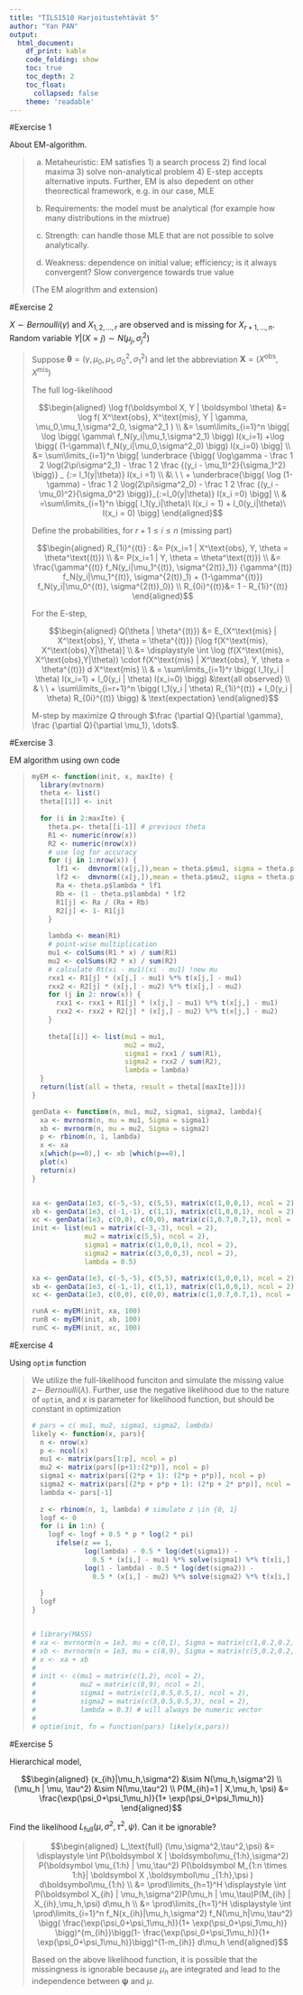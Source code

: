 ```yaml
---
title: "TILS1510 Harjoitustehtävät 5"
author: "Yan PAN"
output:
  html_document:
    df_print: kable
    code_folding: show
    toc: true
    toc_depth: 2
    toc_float:
      collapsed: false
    theme: 'readable'
---
```


#Exercise 1

About EM-algorithm.

<blockquote>

a) Metaheuristic: EM satisfies 1) a search process 2) find local maxima 3) solve non-analytical problem 4) E-step accepts alternative inputs. Further, EM is also depedent on other theorectical framework, e.g. in our case, MLE

b) Requirements: the model must be analytical (for example how many distributions in the mixtrue)

c) Strength: can handle those MLE that are not possible to solve analytically.

d) Weakness: dependence on initial value; efficiency; is it always convergent? Slow convergence towards true value

(The EM alogrithm and extension)
</blockquote>

#Exercise 2

$X\sim Bernoulli(\gamma)$ and $X_{1,2,\dots,r}$ are observed and is missing for $X_{r+1, \dots, n}$. Random variable $Y|(X=j) \sim N(\mu_j,\sigma^2_j)$

<blockquote>
Suppose $\boldsymbol\theta = (\gamma, \mu_0,\mu_1,\sigma^2_0, \sigma^2_1)$ and let the abbreviation $\boldsymbol X = (X^\text{obs}, X^\text{mis})$

The full log-likelihood

$$\begin{aligned} \log f(\boldsymbol X, Y | \boldsymbol \theta)
&= \log f(  X^\text{obs}, X^\text{mis}, Y | \gamma, \mu_0,\mu_1,\sigma^2_0, \sigma^2_1 )
\\ &= \sum\limits_{i=1}^n \bigg[ 
\log \bigg( \gamma\ f_N(y_i|\mu_1,\sigma^2_1) \bigg) I(x_i=1)
+\log \bigg( (1-\gamma)\ f_N(y_i|\mu_0,\sigma^2_0) \bigg) I(x_i=0)
\bigg]
\\ &= \sum\limits_{i=1}^n \bigg[ \underbrace 
{\bigg( \log\gamma  - \frac 1 2 \log(2\pi\sigma^2_1) - \frac 1 2 \frac {(y_i - \mu_1)^2}{\sigma_1^2} \bigg)} _ {:= l_1(y|\theta)} I(x_i =1)
 \\ &\ \ \ + \underbrace{\bigg( \log (1-\gamma)  - \frac 1 2 \log(2\pi\sigma^2_0) - \frac 1 2 \frac {(y_i - \mu_0)^2}{\sigma_0^2} \bigg)}_{:=l_0(y|\theta)} I(x_i =0)
\bigg]
\\ & =\sum\limits_{i=1}^n \bigg[  l_1(y_i|\theta)\ I(x_i = 1) + l_0(y_i|\theta)\ I(x_i = 0)  \bigg]
\end{aligned}$$

Define the probabilities, for $r + 1\leq i \leq n$ (missing part)

$$\begin{aligned} 
R_{1i}^{(t)}
: &= P(x_i=1 | X^\text{obs}, Y, \theta = \theta^\text{(t)})  
\\ &= P(x_i=1 | Y, \theta = \theta^\text{(t)})  
\\ &= \frac{\gamma^{(t)} f_N(y_i|\mu_1^{(t)}, \sigma^{2(t)}_1)}
{\gamma^{(t)} f_N(y_i|\mu_1^{(t)}, \sigma^{2(t)}_1) + (1-\gamma^{(t)}) f_N(y_i|\mu_0^{(t)}, \sigma^{2(t)}_0)}
\\ R_{0i}^{(t)}&= 1 - R_{1i}^{(t)}
\end{aligned}$$

For the E-step,

$$\begin{aligned} Q(\theta | \theta^{(t)})
&= E_{X^\text{mis} | X^\text{obs}, Y, \theta = \theta^{(t)}} [\log f(X^\text{mis}, X^\text{obs},Y|\theta)]
\\ &= \displaystyle \int \log (f(X^\text{mis}, X^\text{obs},Y|\theta)) \cdot f(X^\text{mis} | X^\text{obs}, Y, \theta = \theta^{(t)}) d X^\text{mis}
\\ & =  \sum\limits_{i=1}^r \bigg( l_1(y_i | \theta) I(x_i=1) + l_0(y_i | \theta) I(x_i=0) \bigg) &\text{all observed}
\\ & \ \ + \sum\limits_{i=r+1}^n \bigg( l_1(y_i | \theta) R_{1i}^{(t)} + l_0(y_i | \theta) R_{0i}^{(t)} \bigg) & \text{expectation}
\end{aligned}$$

M-step by maximize $Q$ through $\frac {\partial Q}{\partial \gamma}, \frac {\partial Q}{\partial \mu_1}, \dots$.

</blockquote>

#Exercise 3

EM algorithm using own code

<blockquote>
```r
myEM <- function(init, x, maxIte) {
  library(mvtnorm)
  theta <- list()
  theta[[1]] <- init
  
  for (i in 2:maxIte) {
    theta.p<- theta[[i-1]] # previous theta
    R1 <- numeric(nrow(x))
    R2 <- numeric(nrow(x))
    # use log for accuracy
    for (j in 1:nrow(x)) {
      lf1 <-  dmvnorm((x[j,]),mean = theta.p$mu1, sigma = theta.p$sigma1)
      lf2 <-  dmvnorm((x[j,]),mean = theta.p$mu2, sigma = theta.p$sigma2)
      Ra <- theta.p$lambda * lf1
      Rb <- (1 - theta.p$lambda) * lf2
      R1[j] <- Ra / (Ra + Rb)
      R2[j] <- 1- R1[j]
    }
    
    lambda <- mean(R1)
    # point-wise multiplication
    mu1 <- colSums(R1 * x) / sum(R1)
    mu2 <- colSums(R2 * x) / sum(R2)
    # calculate Rt(xi - mu1)(xi - mu1) !new mu
    rxx1 <- R1[j] * (x[j,] - mu1) %*% t(x[j,] - mu1)
    rxx2 <- R2[j] * (x[j,] - mu2) %*% t(x[j,] - mu2)
    for (j in 2: nrow(x)) {
      rxx1 <- rxx1 + R1[j] * (x[j,] - mu1) %*% t(x[j,] - mu1)
      rxx2 <- rxx2 + R2[j] * (x[j,] - mu2) %*% t(x[j,] - mu2)
    }
    
    theta[[i]] <- list(mu1 = mu1,
                       mu2 = mu2,
                       sigma1 = rxx1 / sum(R1),
                       sigma2 = rxx2 / sum(R2),
                       lambda = lambda)
  }
  return(list(all = theta, result = theta[[maxIte]]))
}

```

```r
genData <- function(n, mu1, mu2, sigma1, sigma2, lambda){
  xa <- mvrnorm(n, mu = mu1, Sigma = sigma1)
  xb <- mvrnorm(n, mu = mu2, Sigma = sigma2)
  p <- rbinom(n, 1, lambda)
  x <- xa
  x[which(p==0),] <- xb [which(p==0),]
  plot(x)
  return(x)
}


xa <- genData(1e3, c(-5,-5), c(5,5), matrix(c(1,0,0,1), ncol = 2), matrix(c(1,0,0,1), ncol = 2), 0.7)
xb <- genData(1e3, c(-1,-1), c(1,1), matrix(c(1,0,0,1), ncol = 2), matrix(c(1,0,0,1), ncol = 2), 0.7)
xc <- genData(1e3, c(0,0), c(0,0), matrix(c(1,0.7,0.7,1), ncol = 2), matrix(c(1,-0.9,-0.9,1), ncol = 2), 0.5)
init <- list(mu1 = matrix(c(-3,-3), ncol = 2),
             mu2 = matrix(c(5,5), ncol = 2),
             sigma1 = matrix(c(1,0,0,1), ncol = 2),
             sigma2 = matrix(c(3,0,0,3), ncol = 2),
             lambda = 0.5)

xa <- genData(1e3, c(-5,-5), c(5,5), matrix(c(1,0,0,1), ncol = 2), matrix(c(1,0,0,1), ncol = 2), 0.7)
xb <- genData(1e3, c(-1,-1), c(1,1), matrix(c(1,0,0,1), ncol = 2), matrix(c(1,0,0,1), ncol = 2), 0.7)
xc <- genData(1e3, c(0,0), c(0,0), matrix(c(1,0.7,0.7,1), ncol = 2), matrix(c(1,-0.9,-0.9,1), ncol = 2), 0.5)

runA <- myEM(init, xa, 100)
runB <- myEM(init, xb, 100)
runC <- myEM(init, xc, 100)
```
</blockquote>

#Exercise 4

Using `optim` function

<blockquote>
We utilize the full-likelihood funciton and simulate the missing value $z\sim~Bernoulli(\lambda)$. Further, use the negative likelihood due to the nature of `optim`, and $x$ is parameter for likelihood function, but should be constant in optimization

```r
# pars = c( mu1, mu2, sigma1, sigma2, lambda)
likely <- function(x, pars){
  n <- nrow(x)
  p <- ncol(x)
  mu1 <- matrix(pars[1:p], ncol = p)
  mu2 <- matrix(pars[(p+1):(2*p)], ncol = p)
  sigma1 <- matrix(pars[(2*p + 1): (2*p + p*p)], ncol = p)
  sigma2 <- matrix(pars[(2*p + p*p + 1): (2*p + 2* p*p)], ncol = p)
  lambda <- pars[-1]
  
  z <- rbinom(n, 1, lambda) # simulate z \in {0, 1}
  logf <- 0
  for (i in 1:n) {
    logf <- logf + 0.5 * p * log(2 * pi)
      ifelse(z == 1, 
             log(lambda) - 0.5 * log(det(sigma1)) - 
               0.5 * (x[i,] - mu1) %*% solve(sigma1) %*% t(x[i,] - mu1),
             log(1 - lambda) - 0.5 * log(det(sigma2)) - 
               0.5 * (x[i,] - mu2) %*% solve(sigma2) %*% t(x[i,] - mu2))
      
  }
  logf
}


# library(MASS)
# xa <- mvrnorm(n = 1e3, mu = c(0,1), Sigma = matrix(c(1,0.2,0.2,2), ncol = 2))
# xb <- mvrnorm(n = 1e3, mu = c(8,9), Sigma = matrix(c(5,0.2,0.2,9), ncol = 2))
# x <- xa + xb 
# 
# init <- c(mu1 = matrix(c(1,2), ncol = 2),
#           mu2 = matrix(c(8,9), ncol = 2),
#           sigma1 = matrix(c(1,0.5,0.5,1), ncol = 2),
#           sigma2 = matrix(c(3,0.5,0.5,3), ncol = 2),
#           lambda = 0.3) # will always be numeric vector
# 
# optim(init, fn = function(pars) likely(x,pars))
```

</blockquote>

#Exercise 5

Hierarchical model,

$$\begin{aligned} (x_{ih}|\mu_h,\sigma^2) &\sim N(\mu_h,\sigma^2)
\\ (\mu_h | \mu, \tau^2) &\sim N(\mu,\tau^2)
\\ P(M_{ih}=1 | X,\mu_h, \psi) &= \frac{\exp(\psi_0+\psi_1\mu_h)}{1+ \exp(\psi_0+\psi_1\mu_h)}
\end{aligned}$$

Find the likelihood $L_\text{full} (\mu,\sigma^2,\tau^2,\psi)$. Can it be ignorable?

<blockquote>

$$\begin{aligned} L_\text{full} (\mu,\sigma^2,\tau^2,\psi)
&= \displaystyle \int P(\boldsymbol X | \boldsymbol\mu_{1:h},\sigma^2) P(\boldsymbol \mu_{1:h} | \mu,\tau^2) P(\boldsymbol M_{1:n \times 1:h}| \boldsymbol X ,\boldsymbol\mu _{1:h},\psi )  d\boldsymbol\mu_{1:h}
\\ &= \prod\limits_{h=1}^H \displaystyle \int P(\boldsymbol X_{ih} | \mu_h,\sigma^2)P(\mu_h | \mu,\tau)P(M_{ih} | X_{ih},\mu_h,\psi) d\mu_h
\\ &= \prod\limits_{h=1}^H \displaystyle \int  \prod\limits_{i=1}^n f_N(x_{ih}|\mu_h,\sigma^2) f_N(\mu_h|\mu,\tau^2) \bigg( \frac{\exp(\psi_0+\psi_1\mu_h)}{1+ \exp(\psi_0+\psi_1\mu_h)} \bigg)^{m_{ih}}\bigg(1- \frac{\exp(\psi_0+\psi_1\mu_h)}{1+ \exp(\psi_0+\psi_1\mu_h)}\bigg)^{1-m_{ih}} d\mu_h
\end{aligned}$$

Based on the above likelihood function, it is possible that the missingness is ignorable because $\mu_h$ are integrated and lead to the independence between $\boldsymbol \psi$ and $\mu$.
</blockquote>













